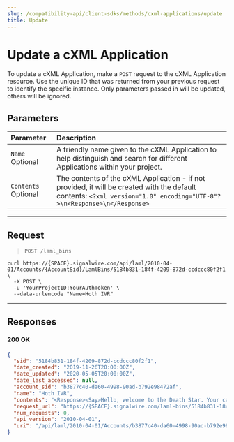 ```yaml
---
slug: /compatibility-api/client-sdks/methods/cxml-applications/update
title: Update
---
```



# Update a cXML Application

To update a cXML Application, make a `POST` request to the cXML Application resource. 
Use the unique ID that was returned from your previous request to identify the specific instance. 
Only parameters passed in will be updated, others will be ignored.

<LamlAdmonition />

## Parameters

| Parameter                                             | Description                                                                                                                                                     |
| :---------------------------------------------------- | :-------------------------------------------------------------------------------------------------------------------------------------------------------------- |
| `Name` <span className="optional-arg">Optional</span>     | A friendly name given to the cXML Application to help distinguish and search for different Applications within your project.                                                    |
| `Contents` <span className="optional-arg">Optional</span> | The contents of the cXML Application - if not provided, it will be created with the default contents: `<?xml version="1.0" encoding="UTF-8"?>\n<Response>\n</Response>` |

---

## Request

> `POST /laml_bins`

<Tabs groupId="compatibility-sdks">

<TabItem value="shell" label="cURL">

```shell
curl https://{SPACE}.signalwire.com/api/laml/2010-04-01/Accounts/{AccountSid}/LamlBins/5184b831-184f-4209-872d-ccdccc80f2f1 \
  -X POST \
  -u 'YourProjectID:YourAuthToken' \
  --data-urlencode "Name=Hoth IVR"
```

</TabItem>

</Tabs>

---

## Responses

<h4><span class="badge badge--success">200</span> OK</h4>

```json
{
  "sid": "5184b831-184f-4209-872d-ccdccc80f2f1",
  "date_created": "2019-11-26T20:00:00Z",
  "date_updated": "2020-05-05T20:00:00Z",
  "date_last_accessed": null,
  "account_sid": "b3877c40-da60-4998-90ad-b792e98472af",
  "name": "Hoth IVR",
  "contents": "<Response><Say>Hello, welcome to the Death Star. Your call is very important to us.</Say><Hangup /></Response>",
  "request_url": "https://{SPACE}.signalwire.com/laml-bins/5184b831-184f-4209-872d-ccdccc80f2f1",
  "num_requests": 0,
  "api_version": "2010-04-01",
  "uri": "/api/laml/2010-04-01/Accounts/b3877c40-da60-4998-90ad-b792e98472af/LamlBins/5184b831-184f-4209-872d-ccdccc80f2f1",
}
```
